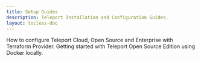 ```yaml
---
title: Setup Guides
description: Teleport Installation and Configuration Guides.
layout: tocless-doc
---
```


<TileSet>
  <Tile icon="wrench" title="Terraform Provider" href="./guides/terraform-provider.mdx">
    How to configure Teleport Cloud, Open Source and Enterprise with Terraform Provider.
  </Tile>
  <Tile icon="wrench" title="Use Docker Locally" href="./guides/local-docker.mdx">
    Getting started with Teleport Open Source Edition using Docker locally.
  </Tile>
</TileSet>
